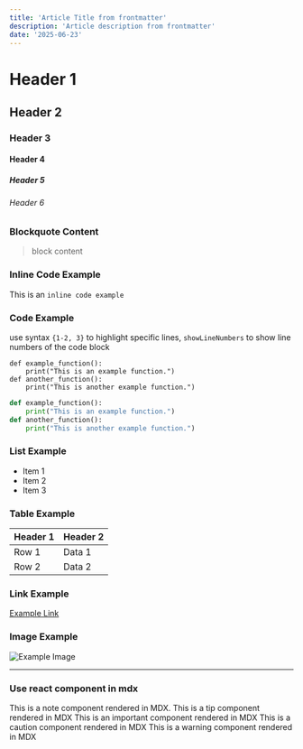 ```yaml
---
title: 'Article Title from frontmatter'
description: 'Article description from frontmatter'
date: '2025-06-23'
---
```



# Header 1

## Header 2

### Header 3

#### Header 4

##### Header 5

###### Header 6

### Blockquote Content

> block content

### Inline Code Example

This is an `inline code example`

### Code Example

use syntax `{1-2, 3}` to highlight specific lines, `showLineNumbers` to show line numbers of the code block

```
def example_function():
    print("This is an example function.")
def another_function():
    print("This is another example function.")
```

```python {1-2, 3} showLineNumbers noheader
def example_function():
    print("This is an example function.")
def another_function():
    print("This is another example function.")
```

### List Example

- Item 1
- Item 2
- Item 3

### Table Example

| Header 1 | Header 2 |
| -------- | -------- |
| Row 1    | Data 1   |
| Row 2    | Data 2   |

### Link Example

[Example Link](https://example.com)

### Image Example

![Example Image](/logos/Huawei-logo.svg)

---

### Use react component in mdx

<Note>This is a note component rendered in MDX.</Note>
<Tip>This is a tip component rendered in MDX</Tip>
<Important>This is an important component rendered in MDX</Important>
<Caution>This is a caution component rendered in MDX</Caution>
<Warning>This is a warning component rendered in MDX</Warning>
